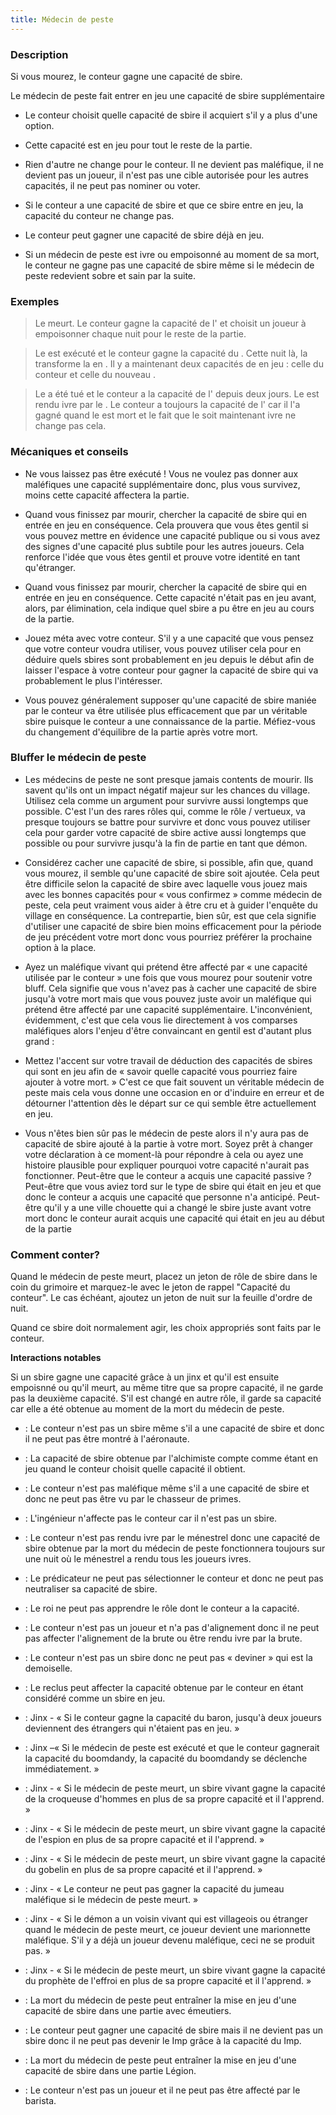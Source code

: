 ```yaml
---
title: Médecin de peste
---
```



<Role MEDECIN_DE_PESTE header />

### Description

Si vous mourez, le conteur gagne une capacité de sbire.

Le médecin de peste fait entrer en jeu une capacité de sbire supplémentaire

-   Le conteur choisit quelle capacité de sbire il acquiert s'il y a plus d'une option.

-   Cette capacité est en jeu pour tout le reste de la partie.

-   Rien d'autre ne change pour le conteur. Il ne devient pas maléfique, il ne devient pas un joueur, il n'est pas une cible autorisée pour les autres capacités, il ne peut pas nominer ou voter.

-   Si le conteur a une capacité de sbire et que ce sbire entre en jeu, la capacité du conteur ne change pas.

-   Le conteur peut gagner une capacité de sbire déjà en jeu.

-   Si un médecin de peste est ivre ou empoisonné au moment de sa mort, le conteur ne gagne pas une capacité de sbire même si le médecin de peste redevient sobre et sain par la suite.

### Exemples

> Le <Role MEDECIN_DE_PESTE /> meurt. Le conteur gagne la capacité de l'<Role EMPOISONNEUR /> et choisit un joueur à empoisonner chaque nuit pour le reste de la partie.

> Le <Role MEDECIN_DE_PESTE /> est exécuté et le conteur gagne la capacité du <Role MANIPULATEUR />. Cette nuit là, la <Role VIEILLE_CHOUETTE /> transforme la <Role SORCIERE /> en <Role MANIPULATEUR />. Il y a maintenant deux capacités de <Role MANIPULATEUR /> en jeu : celle du conteur et celle du nouveau <Role MANIPULATEUR />.

> Le <Role MEDECIN_DE_PESTE /> a été tué et le conteur a la capacité de l'<Role ORGUE_DE_BARBARIE /> depuis deux jours. Le <Role MEDECIN_DE_PESTE /> est rendu ivre par le <Role MENESTREL />. Le conteur a toujours la capacité de l'<Role ORGUE_DE_BARBARIE /> car il l'a gagné quand le <Role MEDECIN_DE_PESTE /> est mort et le fait que le <Role MEDECIN_DE_PESTE /> soit maintenant ivre ne change pas cela.

### Mécaniques et conseils

- Ne vous laissez pas être exécuté ! Vous ne voulez pas donner aux maléfiques une capacité supplémentaire donc, plus vous survivez, moins cette capacité affectera la partie.

- Quand vous finissez par mourir, chercher la capacité de sbire qui en entrée en jeu en conséquence. Cela prouvera que vous êtes gentil si vous pouvez mettre en évidence une capacité publique ou si vous avez des signes d'une capacité plus subtile pour les autres joueurs. Cela renforce l'idée que vous êtes gentil et prouve votre identité en tant qu'étranger.

- Quand vous finissez par mourir, chercher la capacité de sbire qui en entrée en jeu en conséquence. Cette capacité n'était pas en jeu avant, alors, par élimination, cela indique quel sbire a pu être en jeu au cours de la partie.

- Jouez méta avec votre conteur. S'il y a une capacité que vous pensez que votre conteur voudra utiliser, vous pouvez utiliser cela pour en déduire quels sbires sont probablement en jeu depuis le début afin de laisser l'espace à votre conteur pour gagner la capacité de sbire qui va probablement le plus l'intéresser.

- Vous pouvez généralement supposer qu'une capacité de sbire maniée par le conteur va être utilisée plus efficacement que par un véritable sbire puisque le conteur a une connaissance de la partie. Méfiez-vous du changement d'équilibre de la partie après votre mort.

### Bluffer le médecin de peste

- Les médecins de peste ne sont presque jamais contents de mourir. Ils savent qu'ils ont un impact négatif majeur sur les chances du village. Utilisez cela comme un argument pour survivre aussi longtemps que possible. C'est l'un des rares rôles qui, comme le rôle / vertueux, va presque toujours se battre pour survivre et donc vous pouvez utiliser cela pour garder votre capacité de sbire active aussi longtemps que possible ou pour survivre jusqu'à la fin de partie en tant que démon.

- Considérez cacher une capacité de sbire, si possible, afin que, quand vous mourez, il semble qu'une capacité de sbire soit ajoutée. Cela peut être difficile selon la capacité de sbire avec laquelle vous jouez mais avec les bonnes capacités pour « vous confirmez » comme médecin de peste, cela peut vraiment vous aider à être cru et à guider l'enquête du village en conséquence. La contrepartie, bien sûr, est que cela signifie d'utiliser une capacité de sbire bien moins efficacement pour la période de jeu précédent votre mort donc vous pourriez préférer la prochaine option à la place.

- Ayez un maléfique vivant qui prétend être affecté par « une capacité utilisée par le conteur » une fois que vous mourez pour soutenir votre bluff. Cela signifie que vous n'avez pas à cacher une capacité de sbire jusqu'à votre mort mais que vous pouvez juste avoir un maléfique qui prétend être affecté par une capacité supplémentaire. L'inconvénient, évidemment, c'est que cela vous lie directement à vos comparses maléfiques alors l'enjeu d'être convaincant en gentil est d'autant plus grand :

- Mettez l'accent sur votre travail de déduction des capacités de sbires qui sont en jeu afin de « savoir quelle capacité vous pourriez faire ajouter à votre mort. » C'est ce que fait souvent un véritable médecin de peste mais cela vous donne une occasion en or d'induire en erreur et de détourner l'attention dès le départ sur ce qui semble être actuellement en jeu.

- Vous n'êtes bien sûr pas le médecin de peste alors il n'y aura pas de capacité de sbire ajouté à la partie à votre mort. Soyez prêt à changer votre déclaration à ce moment-là pour répondre à cela ou ayez une histoire plausible pour expliquer pourquoi votre capacité n'aurait pas fonctionner. Peut-être que le conteur a acquis une capacité passive ? Peut-être que vous aviez tord sur le type de sbire qui était en jeu et que donc le conteur a acquis une capacité que personne n'a anticipé. Peut-être qu'il y a une ville chouette qui a changé le sbire juste avant votre mort donc le conteur aurait acquis une capacité qui était en jeu au début de la partie

### Comment conter?

Quand le médecin de peste meurt, placez un jeton de rôle de sbire dans le coin du grimoire et marquez-le avec le jeton de rappel "Capacité du conteur". Le cas échéant, ajoutez un jeton de nuit sur la feuille d'ordre de nuit.

Quand ce sbire doit normalement agir, les choix appropriés sont faits par le conteur.

**Interactions notables**

Si un sbire gagne une capacité grâce à un jinx et qu'il est ensuite empoisnné ou qu'il meurt, au même titre que sa propre capacité, il ne garde pas la deuxième capacité. S'il est changé en autre rôle, il garde sa capacité car elle a été obtenue au moment de la mort du médecin de peste.

- <Role AERONAUTE /> : Le conteur n'est pas un sbire même s'il a une capacité de sbire et donc il ne peut pas être montré à l'aéronaute.

- <Role ALCHIMISTE /> : La capacité de sbire obtenue par l'alchimiste compte comme étant en jeu quand le conteur choisit quelle capacité il obtient.

- <Role CHASSEUR_DE_PRIMES /> : Le conteur n'est pas maléfique même s'il a une capacité de sbire et donc ne peut pas être vu par le chasseur de primes.

- <Role INGENIEUR /> : L'ingénieur n'affecte pas le conteur car il n'est pas un sbire.

- <Role MENESTREL /> : Le conteur n'est pas rendu ivre par le ménestrel donc une capacité de sbire obtenue par la mort du médecin de peste fonctionnera toujours sur une nuit où le ménestrel a rendu tous les joueurs ivres.

- <Role PREDICATEUR /> : Le prédicateur ne peut pas sélectionner le conteur et donc ne peut pas neutraliser sa capacité de sbire.

- <Role ROI /> : Le roi ne peut pas apprendre le rôle dont le conteur a la capacité.

- <Role BRUTE /> : Le conteur n'est pas un joueur et n'a pas d'alignement donc il ne peut pas affecter l'alignement de la brute ou être rendu ivre par la brute.

- <Role DEMOISELLE /> : Le conteur n'est pas un sbire donc ne peut pas « deviner » qui est la demoiselle.

- <Role RECLUS /> : Le reclus peut affecter la capacité obtenue par le conteur en étant considéré comme un sbire en jeu.

- <Role BARON /> : Jinx - « Si le conteur gagne la capacité du baron, jusqu'à deux joueurs deviennent des étrangers qui n'étaient pas en jeu. »

- <Role BOOMDANDY /> : Jinx –«  Si le médecin de peste est exécuté et que le conteur gagnerait la capacité du boomdandy, la capacité du boomdandy se déclenche immédiatement. »

- <Role CROQUEUSE_D_HOMMES /> : Jinx - « Si le médecin de peste meurt, un sbire vivant gagne la capacité de la croqueuse d'hommes en plus de sa propre capacité et il l'apprend. »

- <Role ESPION /> : Jinx - « Si le médecin de peste meurt, un sbire vivant gagne la capacité de l'espion en plus de sa propre capacité et il l'apprend. »

- <Role GOBELIN /> : Jinx - « Si le médecin de peste meurt, un sbire vivant gagne la capacité du gobelin en plus de sa propre capacité et il l'apprend. »

- <Role JUMEAU_MALEFIQUE /> : Jinx - « Le conteur ne peut pas gagner la capacité du jumeau maléfique si le médecin de peste meurt. »

- <Role MARIONNETTE /> : Jinx - « Si le démon a un voisin vivant qui est villageois ou étranger quand le médecin de peste meurt, ce joueur devient une marionnette maléfique. S'il y a déjà un joueur devenu maléfique, ceci ne se produit pas. »

- <Role PROPHETE_DE_L_EFFROI /> : Jinx - « Si le médecin de peste meurt, un sbire vivant gagne la capacité du prophète de l'effroi en plus de sa propre capacité et il l'apprend. »

- <Role EMEUTIER /> : La mort du médecin de peste peut entraîner la mise en jeu d'une capacité de sbire dans une partie avec émeutiers.

- <Role IMP /> : Le conteur peut gagner une capacité de sbire mais il ne devient pas un sbire donc il ne peut pas devenir le Imp grâce à la capacité du Imp.

- <Role LEGION /> : La mort du médecin de peste peut entraîner la mise en jeu d'une capacité de sbire dans une partie Légion.
 
- <Role BARISTA /> : Le conteur n'est pas un joueur et il ne peut pas être affecté par le barista.
